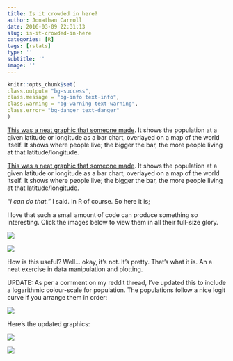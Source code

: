 ```yaml
---
title: Is it crowded in here?
author: Jonathan Carroll
date: 2016-03-09 22:31:13
slug: is-it-crowded-in-here
categories: [R]
tags: [rstats]
type: ''
subtitle: ''
image: ''
---
```


```r
knitr::opts_chunk$set(
class.output= "bg-success",
class.message = "bg-info text-info",
class.warning = "bg-warning text-warning",
class.error= "bg-danger text-danger"
)
```

[This was a neat graphic that someone made](http://i.imgur.com/5sYruU9.jpg). It shows the population at a given latitude or longitude as a bar chart, overlayed on a map of the world itself. It shows where people live; the bigger the bar, the more people living at that latitude/longitude.

<!--more-->

[This was a neat graphic that someone made](http://i.imgur.com/5sYruU9.jpg). It shows the population at a given latitude or longitude as a bar chart, overlayed on a map of the world itself. It shows where people live; the bigger the bar, the more people living at that latitude/longitude.

"_I can do that._" I said. In R of course. So here it is;

<script src="https://gist.github.com/JonoCarroll/d7e23d8e4460acbcddd8.js"></script>

I love that such a small amount of code can produce something so interesting. Click the images below to view them in all their full-size glory.

[![](/post/2016-03-09-is-it-crowded-in-here_files/popByLat.png)](/post/2016-03-09-is-it-crowded-in-here_files/popByLat.png)

[![](/post/2016-03-09-is-it-crowded-in-here_files/popByLon.png)](/post/2016-03-09-is-it-crowded-in-here_files/popByLon.png)

How is this useful? Well... okay, it's not. It's pretty. That's what it is. An a neat exercise in data manipulation and plotting.

UPDATE: As per a comment on my reddit thread, I've updated this to include a logarithmic colour-scale for population. The populations follow a nice logit curve if you arrange them in order:

[![](/post/2016-03-09-is-it-crowded-in-here_files/logPopulation.png)](/post/2016-03-09-is-it-crowded-in-here_files/logPopulation.png)

Here's the updated graphics:

[![](/post/2016-03-09-is-it-crowded-in-here_files/popByLat_popCol.png)](/post/2016-03-09-is-it-crowded-in-here_files/popByLat_popCol.png)

[![](/post/2016-03-09-is-it-crowded-in-here_files/popByLon_popCol.png)](/post/2016-03-09-is-it-crowded-in-here_files/popByLon_popCol.png)
